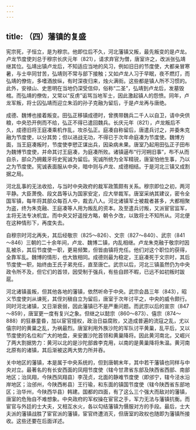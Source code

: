 ```yaml
---
---
---
```

title: （四）藩镇的复盛
---



宪宗死，子恒立，是为穆宗。他即位后不久，河北藩镇又叛，最先叛变的是卢龙。卢龙节度使刘总于穆宗长庆元年（821），请求弃官为僧，唐室许之，改派张弘靖继其位。弘靖出镇卢龙后，不知适应当地的风习，例如旧日的节度使，大都亲冒寒暑，与士卒同甘苦，弘靖则不常与部下接触；又如卢龙人习于早眠，夜不燃灯，而弘靖的僚佐，多嗜酒放纵，有时深夜归来，烛火满街。这些都是镇人所不习惯的。此外，安禄山、史思明在当地仍深受信仰，俗称“二圣”，弘靖到卢龙后，发墓毁棺。而弘靖的僚佐，又常以“反虏”诟骂当地军士，因此激起镇人的怨愤。同年，卢龙军叛，将士囚弘靖而迎立朱滔的孙子克融为留后，于是卢龙再与唐绝。

成德、魏博也接着叛变。田弘正移镇成德时，曾携带魏兵二千人以自卫，请中央供粮，中央恐开例而不给，弘正不得已遣回魏兵。长庆元年（821），卢龙叛后不久，成德旧将王庭凑乘机作乱，攻杀弘正。庭凑自称留后，唐遣兵讨之，并委朱克融为节度使，以分其势；但以进战无功，不得已于次年命庭凑为节度使。魏博方面，当王庭凑叛时，节度使李愬正谋出兵，因染病未果。唐室乃起用田弘正子田布为魏博节度使，并命其讨王庭凑，为庭凑所败。诸镇逼布“行河朔旧事”，布不从而自杀，部众乃拥戴牙将史宪诚为留后。宪诚所统为全军精锐，唐室怕他生事，乃以之为节度使。宪诚表面服从中央，暗中则与卢龙、成德相结。于是河北三镇又成割据之局。

河北乱事的无法收拾，与当时中央政府的裁军政策颇有关系。穆宗即位之初，两河平静。大臣萧俛、段文昌等认为国家安定，应大举裁军。唐室采纳其建议，密令全国军镇，每年将其部众每百人中，裁去八人。河北诸镇军士被裁者甚多，大都相聚为盗，终为朱克融、王庭凑等人用为叛乱的资本。及至遣兵讨叛，又派宦官监军，主将无法专决机宜。而中央又好遥授方略，朝令夕改，以致将士不知所从。河北便在这种情形下，再度失去。

自穆宗时河北再失，其后经敬宗（825～826）、文宗（827～840）、武宗（841～846）三朝的二十余年间，卢龙、魏博二镇，内乱相继。卢龙朱克融于敬宗时因乱被杀，其后节度使一职，更易频繁，但皆由镇将充任。他们对这个职位的获得，全靠军乱。魏博的情形，也大致相同。成德则最为稳定，王庭凑死于文宗时，其后节度使一职，始终由王氏子弟充任，直至唐亡。武宗以后，河北三镇虽然仍为中央政令所不及，但它们的首领，因受制于强兵，有些自顾不暇，已远不如初叛时跋扈。

河北诸镇虽叛，但其他各地的藩镇，依然听命于中央。武宗会昌三年（843），昭义节度使刘从谏死，其侄刘稹自立为留后，唐室于次年讨平之，中央的威令颇行。同时河北诸镇，又日渐衰弱，因此藩镇已不是严重问题。而武宗以后的宣宗（847～859），唐室更一度有复兴之象。但继之以懿宗（860～873）、僖宗（874～888）的狂暴童昏，加以宦官擅权，政治日益腐败，又造成普遍的流寇之乱，尤以僖宗时的黄巢之乱，为祸最烈。唐室利用外族沙陀的军队讨平黄巢，乱平后，又以节度使的名位和广大的地盘，来安置沙陀首领和黄巢降将。因此黄河南北，又崛兴了两大割据势力：黄河以北的是沙陀部酋李克用，以南的是黄巢降将朱温。黄河南北原有的诸镇，其后渐被这两大势力所并吞。

关中地区的藩镇，本是属于中央系统的，但到唐朝末年，其中若干藩镇也同样与中央对立。最著名的有长安西面的凤翔节度使（辖今甘肃省东部及陕西省西部、南部地区；治凤翔，今陕西凤翔县）李茂贞，北面的静难节度使（即邠宁，辖今泾水沿岸地区；治邠州，今陕西彬县）王行瑜，和东面的镇国节度使（辖今陕西省东部地区；治华州，今陕西华县）韩建。国都的四面，有了这么三个强大而敌对的藩镇，唐室的危殆自不难想象。中央政府的军权操在宦官之手，军力无法与藩镇抗衡。而宦官与外廷的士大夫，又相互水火，各以勾结藩镇为慑服对方的手段。最后，士大夫派的藩镇战胜了宦官派的藩镇，宦官终遭消灭，但唐室的政权也随即为藩镇所接收。这些还要在后面详述。